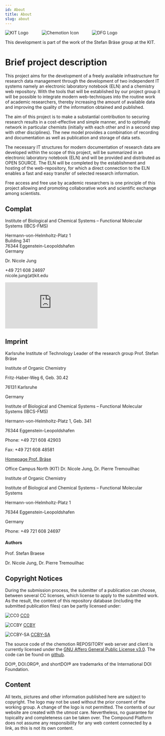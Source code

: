 ```yaml
---
id: About
title: About
slug: about
---
```


![KIT Logo](../static/img/KIT_logo.png) &nbsp; &nbsp; &nbsp; &nbsp; &nbsp; ![Chemotion Icon](../static/img/chemotion_full.svg)
&nbsp; &nbsp; &nbsp; &nbsp; &nbsp; ![DFG Logo](../static/img/dfg_logo.png)

<p>
This development is part of the work of the Stefan Bräse group at the KIT.
</p>

# Brief project description

  <p>
This project aims for the development of a freely available infrastructure for research data management through the development of two independent IT systems namely an electronic laboratory notebook (ELN) and a chemistry web repository. With the tools that will be established by our project group it will be possible to integrate modern web-techniques into the routine work of academic researchers, thereby increasing the amount of available data and improving the quality of the information obtained and published.

The aim of this project is to make a substantial contribution to securing research results in a cost-effective and simple manner, and to optimally network in particular chemists (initially with each other and in a second step with other disciplines). The new model provides a combination of recording and documentation as well as publication and storage of data sets.

The necessary IT structures for modern documentation of research data are developed within the scope of this project, will be summarized in an electronic laboratory notebook (ELN) and will be provided and distributed as OPEN SOURCE. The ELN will be completed by the establishment and hosting of the web-repository, for which a direct connection to the ELN enables a fast and easy transfer of selected research information.

Free access and free use by academic researchers is one principle of this project allowing and promoting collaborative work and scientific exchange among scientists.
  </p>

## Complat

<p>
  Institute of Biological and Chemical Systems – Functional Molecular Systems (IBCS-FMS)


  Hermann-von-Helmholtz-Platz 1<br/>
  Building 341<br/>
  76344 Eggenstein-Leopoldshafen<br/>
  Germany
</p>

<p>
  Dr. Nicole Jung<br/>

  +49 721 608 24697<br/>
  nicole.jung(at)kit.edu<br/>
</p>

<div class="mapouter">
  <div class="gmap_canvas">
    <iframe style={{width:"600", height:"500", marginheight:"0", marginwidth:"0"}} id="gmap_canvas"
            src="https://maps.google.com/maps?q=Hermann-von-Helmholtz-Platz%201&t=&z=13&ie=UTF8&iwloc=&output=embed"
            frameborder="0" scrolling="no"></iframe>
  </div>
</div>

## Imprint
<p>
Karlsruhe Institute of Technology
Leader of the research group
Prof. Stefan Bräse

Institute of Organic Chemistry

Fritz-Haber-Weg 6, Geb. 30.42

76131 Karlsruhe

Germany
  </p>

<p>
Institute of Biological and Chemical Systems – Functional Molecular Systems (IBCS-FMS)

Hermann-von-Helmholtz-Platz 1, Geb. 341

76344 Eggenstein-Leopoldshafen

Phone: +49 721 608 42903

Fax: +49 721 608 48581
</p>

[Homepage Prof. Bräse](http://www.ioc.kit.edu/braese/)

<p>
Office Campus North (KIT)
Dr. Nicole Jung, Dr. Pierre Tremouilhac

Institute of Organic Chemistry

Institute of Biological and Chemical Systems – Functional Molecular Systems

Hermann-von-Helmholtz-Platz 1

76344 Eggenstein-Leopoldshafen

Germany

Phone: +49 721 608 24697
  </p>


#### Authors
  <p>
Prof. Stefan Braese

Dr. Nicole Jung, Dr. Pierre Tremouilhac
  </p>


## Copyright Notices
During the submission process, the submitter of a publication can choose, between several CC licenses, which license to apply to the submitted work. As the result, the content of this repository database (including the submitted publication files) can be partly licensed under:

![CC0](/img/cc-zero.svg) [CC0](https://creativecommons.org/share-your-work/public-domain/cc0/)

![CCBY](/img/cc-by.svg) [CCBY](https://creativecommons.org/licenses/by/4.0/)

![CCBY-SA](/img/cc-by-sa.svg) [CCBY-SA](https://creativecommons.org/licenses/by-sa/4.0/)


The source code of the chemotion REPOSITORY web server and client is currently licensed under the [GNU Affero General Public License v3.0](https://www.gnu.org/licenses/agpl-3.0.de.html).
The code can be found on [github](https://github.com/complat/chemotion_REPO).

DOI®, DOI.ORG®, and shortDOI® are trademarks of the International DOI Foundation.

## Content
All texts, pictures and other information published here are subject to copyright. The logo may not be used without the prior consent of the working group. A change of the logo is not permitted. The contents of our website are created with the utmost care. Nevertheless, no guarantee for topicality and completeness can be taken over. The Compound Platform does not assume any responsibility for any web content connected by a link, as this is not its own content.
